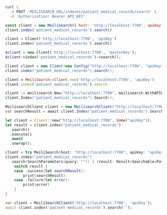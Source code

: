 <CodeGroup>

```bash cURL
curl \
  -X POST 'MEILISEARCH_URL/indexes/patient_medical_records/search' \
  -H 'Authorization: Bearer API_KEY'
```


```javascript JS
const client = new MeiliSearch({ host: 'http://localhost:7700', apiKey: 'apiKey' })
client.index('patient_medical_records').search()
```


```python Python
client = Client('http://localhost:7700', 'apiKey')
client.index('patient_medical_records').search()
```


```php PHP
$client = new Client('http://localhost:7700', 'masterKey');
$client->index('patient_medical_records')->search();
```


```java Java
Client client = new Client(new Config("http://localhost:7700", "apiKey"));
client.index("patient_medical_records").search();
```


```ruby Ruby
client = MeiliSearch::Client.new('http://localhost:7700', 'apiKey')
client.index('patient_medical_records').search
```


```go Go
client := meilisearch.New("http://localhost:7700", meilisearch.WithAPIKey("masterKey"))
client.Index("patient_medical_records").Search();
```


```csharp C#
MeilisearchClient client = new MeilisearchClient("http://localhost:7700", "apiKey");
var searchResult = await client.Index("patient_medical_records").SearchAsync<Patient>();
```


```rust Rust
let client = Client::new("http://localhost:7700", Some("apiKey"));
let result = client.index("patient_medical_records")
  .search()
  .execute()
  .await
  .unwrap();
```


```swift Swift
client = try MeiliSearch(host: "http://localhost:7700", apiKey: "apiKey")
client.index("patient_medical_records")
  .search(SearchParameters(query: "")) { (result: Result<Searchable<Patient>, Swift.Error>) in
    switch result {
    case .success(let searchResult):
        print(searchResult)
    case .failure(let error):
        print(error)
    }
}
```


```dart Dart
var client = MeiliSearchClient('http://localhost:7700', 'apiKey');
await client.index('patient_medical_records').search('');
```

</CodeGroup>